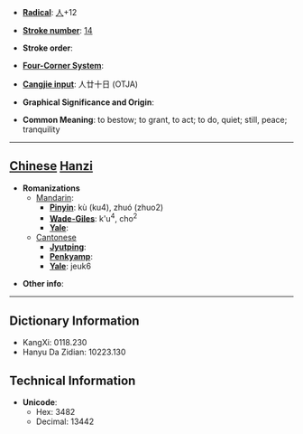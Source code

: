 * '''[[Wiktionary:Chinese radical index| Radical]]''': [[Wiktionary:Chinese radical index 人|人]]+12

* '''[[Wiktionary:Chinese total strokes index|Stroke number]]''': [[Wiktionary:Chinese total strokes index 14|14]]

* '''Stroke order''': 

* '''[[Wiktionary:Chinese four corner index|Four-Corner System]]''': 

* '''[[Wiktionary:Chinese Cangjie index|Cangjie input]]''': 人廿十日 (OTJA)

* '''Graphical Significance and Origin''': 

* '''Common Meaning''': to bestow; to grant, to act; to do, quiet; still, peace; tranquility

----

== [[Chinese]] [[Hanzi]] ==

* '''Romanizations'''
** [[Mandarin]]:
*** '''[[Pinyin]]''': kù (ku4), zhuó (zhuo2)
*** '''[[Wade-Giles]]''': k'u<sup>4</sup>, cho<sup>2</sup>
*** '''[[Yale]]''': 
**[[Cantonese]]
***'''[[Jyutping]]''':
***'''[[Penkyamp]]''': 
***'''[[Yale]]''': jeuk6

* '''Other info''': 

----

== Dictionary Information ==

* KangXi: 0118.230
* Hanyu Da Zidian: 10223.130

== Technical Information ==

* '''Unicode''':
** Hex: 3482
** Decimal: 13442